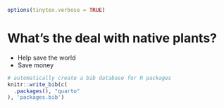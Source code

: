 ```r
options(tinytex.verbose = TRUE)
```

# What's the deal with native plants?

- Help save the world
- Save  money


```r
# automatically create a bib database for R packages
knitr::write_bib(c(
  .packages(), "quarto"
), 'packages.bib')
```
